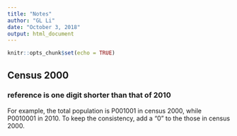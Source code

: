 ```yaml
---
title: "Notes"
author: "GL Li"
date: "October 3, 2018"
output: html_document
---
```


```r
knitr::opts_chunk$set(echo = TRUE)
```

## Census 2000
### reference is one digit shorter than that of 2010
For example, the total population is P001001 in census 2000, while P0010001 in 2010. To keep the consistency, add a "0" to the those in census 2000.
